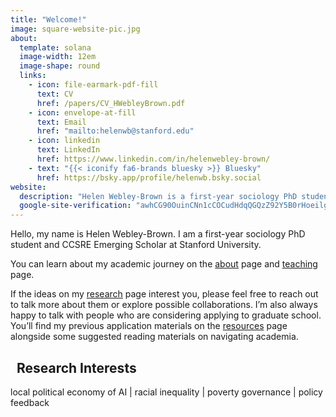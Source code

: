 ```yaml
---
title: "Welcome!"
image: square-website-pic.jpg
about:
  template: solana
  image-width: 12em
  image-shape: round
  links:
    - icon: file-earmark-pdf-fill
      text: CV
      href: /papers/CV_HWebleyBrown.pdf
    - icon: envelope-at-fill
      text: Email
      href: "mailto:helenwb@stanford.edu"
    - icon: linkedin
      text: LinkedIn
      href: https://www.linkedin.com/in/helenwebley-brown/
    - text: "{{< iconify fa6-brands bluesky >}} Bluesky"
      href: https://bsky.app/profile/helenwb.bsky.social
website:
  description: "Helen Webley-Brown is a first-year sociology PhD student at Stanford studying surveillance tech, local politics, and racial inequality."
  google-site-verification: "awhCG90OuinCNn1cCOCudHdqQGQzZ92Y5B0rHoeilgM"
---
```


Hello, my name is Helen Webley-Brown. I am a first-year sociology PhD student and CCSRE Emerging Scholar at Stanford University.

You can learn about my academic journey on the [about](about.qmd) page and [teaching](teaching.qmd) page. 

If the ideas on my [research](research.qmd) page interest you, please feel free to reach out to talk more about them or explore possible collaborations. I'm also always happy to talk with people who are considering applying to graduate school. You'll find my previous application materials on the [resources](resources.qmd) page alongside some suggested reading materials on navigating academia.

::: {.callout-note appearance="default" icon=false}

## <i class="bi bi-lightning"></i> &nbsp; Research Interests

local political economy of AI | racial inequality | poverty governance | policy feedback
:::


<meta name="google-site-verification" content="awhCG90OuinCNn1cCOCudHdqQGQzZ92Y5B0rHoeilgM" />

<meta name="description" content="Helen Webley-Brown is a first-year sociology PhD student at Stanford studying surveillance tech, local politics, and racial inequality." />
